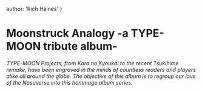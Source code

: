 

author: 'Rich Haines'
}

# Moonstruck Analogy -a TYPE​-​MOON tribute album-

*TYPE-MOON Projects, from Kara no Kyoukai to the recent Tsukihime remake, have been engraved in the minds of countless readers and players alike all around the globe. The objective of this album is to regroup our love of the Nasuverse into this hommage album series.*


